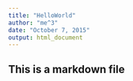 ```yaml
---
title: "HelloWorld"
author: "me^3"
date: "October 7, 2015"
output: html_document
---
```

## This is a markdown file
